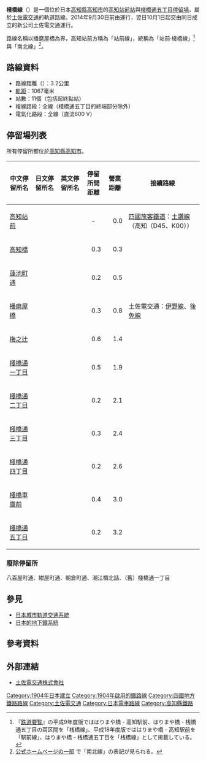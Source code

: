 {{Infobox 鐵道路線
|日文原名=桟橋線
|平假名=さんばしせん
|羅馬拼音=Sanbashi sen
|路線名稱=棧橋線
|路線顏色=#008000
|標誌=
|標誌大小=
|圖片= Tosadentetsu Harimayabashi crossing.jpg
|圖片大小=300px
|圖片說明= 播磨屋橋交差點行走的棧橋線電車（畫面中央）。<br />路面電車的十字路口是全國唯一。
|所在地={{JPN}}[[高知縣|高知縣]]
|種類=[[輕軌|輕軌]]
|路線網=
|起點=[[高知站|高知站前]]
|終點=[[棧橋通五丁目停留場|棧橋通五丁目停留場]]
|站數=11個
|載客量=
|1日使用者人數=
|路線記號=
|路線編號=
|通車=1904年5月2日
|全線通車=1928年8月10日
|擁有者=[[土佐電交通|土佐電交通]]
|營運者=
|車輛基地=參見[[土佐電交通#車輛|土佐電交通#車輛]]一節
|使用車輛=
|路線距離=3.2公里
|軌距=1,067毫米
|軌道數量=[[複線鐵路|複線]]
|電氣化方式=[[直流電|直流電]]600 [[伏特|V]]<br />[[高架電纜|高架電纜]]
|最大坡度=
|最小曲線半徑=
|閉塞方式=
|保安裝置=
|最高速度=
|路線圖={{棧橋線RDT}}
}}
'''棧橋線'''（{{jpn|j=桟橋線|hg=さんばしせん|rm=Sanbashi sen|f=y}}）是一個位於日本[[高知縣|高知縣]][[高知市|高知市]]的[[高知站|高知站前站]]與[[棧橋通五丁目停留場|棧橋通五丁目停留場]]，屬於[[土佐電交通|土佐電交通]]的軌道路線。2014年9月30日前由{{link-ja|土佐電氣鐵道|土佐電気鉄道}}運行，翌日10月1日起交由同日成立的新公司土佐電交通運行。

路線名稱以播磨屋橋為界，高知站前方稱為「站前線」，統稱為「站前·棧橋線」<ref>『[[鉄道要覧|鉄道要覧]]』の平成9年度版でははりまや橋 - 高知駅前、はりまや橋 - 桟橋通五丁目の両区間を「桟橋線」、平成18年度版でははりまや橋 - 高知駅前を「駅前線」、はりまや橋 - 桟橋通五丁目を「桟橋線」として掲載している。</ref>與「南北線」<ref>[http://www.tosaden.co.jp/train/unchin.html 公式ホームページの一部] {{Wayback|url=http://www.tosaden.co.jp/train/unchin.html |date=20090901221048 }}で「南北線」の表記が見られる。</ref>。

== 路線資料 ==
* 路線距離（{{link-ja|營業距離|営業キロ}}）：3.2公里
* [[軌距|軌距]]：1067毫米
* 站數：11個（包括起終點站）
* 複線路段：全線（棧橋通五丁目的終端部分除外）
* 電氣化路段：全線（直流600 V）
== 停留場列表 ==
所有停留所都位於[[高知縣|高知縣]][[高知市|高知市]]。
{| class="wikitable" rules="all"
|-
!中文停留所名
!日文停留所名
!英文停留所名
!style="width: 2.5em;"|停留所間距離
!style="width: 2.5em;"|營業距離
!接續路線
|-
|[[高知站|高知站前]]
|{{lang|ja|高知駅前}}
|{{lang|en|Kōchi-ekimae}}
|style="text-align:center;"|-
|style="text-align: right;"|0.0
|[[四國旅客鐵道|四國旅客鐵道]]：[[土讚線|土讚線]]（高知（D45、K00））
|-
|[[高知橋停留場|高知橋]]
|{{lang|ja|高知橋}}
|{{lang|en|Kōchibashi}}
|style="text-align: right;"|0.3
|style="text-align: right;"|0.3
| 
|-
|[[蓮池町通停留場|蓮池町通]]
|{{lang|ja|蓮池町通}}
|{{lang|en|Hasuikemachi-dōri}}
|style="text-align: right;"|0.2
|style="text-align: right;"|0.5
| 
|-
|[[播磨屋橋停留場|播磨屋橋]]
|{{lang|ja|はりまや橋}}
|{{lang|en|Harimayabashi}}
|style="text-align: right;"|0.3
|style="text-align: right;"|0.8
|土佐電交通：[[伊野線|伊野線]]、[[後免線|後免線]]
|-
|[[梅之辻停留場|梅之辻]]
|{{lang|ja|梅の辻}}
|{{lang|en|Umenotsuji}}
|style="text-align: right;"|0.6
|style="text-align: right;"|1.4
| 
|-
|[[棧橋通一丁目停留場|棧橋通一丁目]]
|{{lang|ja|桟橋通一丁目}}
|{{lang|en|Sambashidōri-itchōme}}
|style="text-align: right;"|0.5
|style="text-align: right;"|1.9
| 
|-
|[[棧橋通二丁目停留場|棧橋通二丁目]]
|{{lang|ja|桟橋通二丁目}}
|{{lang|en|Sambashidōri-nichōme}}
|style="text-align: right;"|0.2
|style="text-align: right;"|2.1
| 
|-
|[[棧橋通三丁目停留場|棧橋通三丁目]]
|{{lang|ja|桟橋通三丁目}}
|{{lang|en|Sambashidōri-Sanchōme}}
|style="text-align: right;"|0.3
|style="text-align: right;"|2.4
| 
|-
|[[棧橋通四丁目停留場|棧橋通四丁目]]
|{{lang|ja|桟橋通四丁目}}
|{{lang|en|Sambashidōri-Yonchōme}}
|style="text-align: right;"|0.2
|style="text-align: right;"|2.6
| 
|-
|[[棧橋車庫前停留場|棧橋車庫前]]
|{{lang|ja|桟橋車庫前}}
|{{lang|en|Sambashi-shako-mae}}
|style="text-align: right;"|0.4
|style="text-align: right;"|3.0
| 
|-
|[[棧橋通五丁目停留場|棧橋通五丁目]]
|{{lang|ja|桟橋通五丁目}}
|{{lang|en|Sambashidōri-Gochōme}}
|style="text-align: right;"|0.2
|style="text-align: right;"|3.2
| 
|}

=== 廢除停留所 ===
八百屋町通、紺屋町通、朝倉町通、潮江橋北詰、（舊）棧橋通一丁目
== 參見 ==
* [[日本城市軌道交通系統|日本城市軌道交通系統]]
* [[日本的地铁系统|日本的地下鐵系統]]

== 參考資料 ==
{{Reflist}}
== 外部連結 ==
* [http://www.tosaden.co.jp/ 土佐電交通株式會社] {{Wayback|url=http://www.tosaden.co.jp/ |date=20200701010224 }}
{{棧橋線}}
{{Portal bar|日本|高知|鐵路|日本鐵路}}
[[Category:1904年日本建立|Category:1904年日本建立]]
[[Category:1904年啟用的鐵路線|Category:1904年啟用的鐵路線]]
[[Category:四國地方鐵路路線|Category:四國地方鐵路路線]]
[[Category:土佐電交通|Category:土佐電交通]]
[[Category:日本電車路線|Category:日本電車路線]]
[[Category:高知縣鐵路|Category:高知縣鐵路]]
{{DEFAULTSORT:Sambashi sen}}
